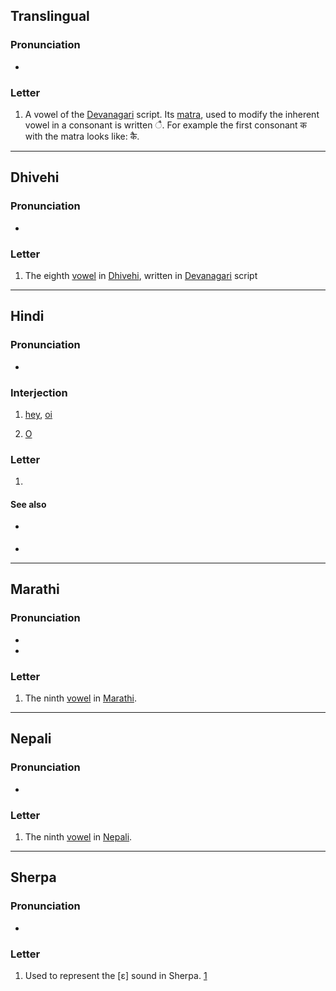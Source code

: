 {{character info}}
==Translingual==

===Pronunciation===
* {{IPA|mul|/əj/|/aj/|/ɛ/|/æ/}} {{qualifier|varies by language, context, etc.}}

===Letter===
{{mul-Deva|ai}}

# A vowel of the [[Devanagari]] script. Its [[matra]], used to modify the inherent vowel in a consonant is written &#x0948;. For example the first consonant क with the matra looks like: कै.

----

==Dhivehi==

===Pronunciation===
* {{IPA|dv|[eː]}}

===Letter===
{{head|dv|letter|tr=ē}}

# The eighth [[vowel]] in [[Dhivehi]], written in [[Devanagari]] script

----

==Hindi==

===Pronunciation===
* {{hi-IPA}}

===Interjection===
{{hi-interj|ur=اے}}

# [[hey]], [[oi]]
#: {{hi-x|'''ऐ''', कहाँ जा रहा है बे?|'''Hey''', where do you think you're going, punk?|lit='''Hey''', where are [you] going hey?}}
# [[O]]
#: {{syn|hi|हे}}

===Letter===
{{head|hi|letter}}

# {{n-g|the ninth [[vowel]] in [[Hindi]]}}

====See also====
* {{sense|matra}} {{l|hi|ै}}
* {{list:Devanagari script letters/hi}}

----

==Marathi==

===Pronunciation===
* {{mr-IPA}}
* {{audio|mr|LL-Q1571 (mar)-नंदिनी रानडे-ऐ.wav|Audio}}

===Letter===
{{head|mr|letter}}

# The ninth [[vowel]] in [[Marathi]].

----

==Nepali==

===Pronunciation===
* {{ne-IPA}}

===Letter===
{{head|ne|letter}}

# The ninth [[vowel]] in [[Nepali]].

----

==Sherpa==

===Pronunciation===
* {{IPA|xsr|[ɛ]}}

===Letter===
{{head|xsr|letter|tr=ai}}

# Used to represent the [ɛ] sound in Sherpa. [https://omniglot.com/writing/sherpa.htm]